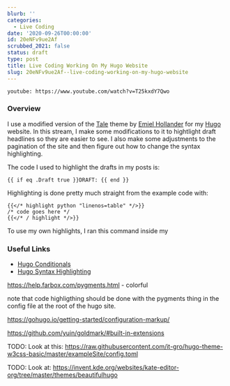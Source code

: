 ```yaml
---
blurb: ''
categories:
  - Live Coding
date: '2020-09-26T00:00:00'
id: 20eNFv9ue2Af
scrubbed_2021: false
status: draft
type: post
title: Live Coding Working On My Hugo Website
slug: 20eNFv9ue2Af--live-coding-working-on-my-hugo-website
---
```


`youtube: https://www.youtube.com/watch?v=T25kxdY7Qwo`

### Overview

I use a modified version of the [Tale](https://themes.gohugo.io/tale-hugo/) theme by [Emiel Hollander](https://www.emielhollander.nl) for my [Hugo](https://gohugo.io) website. In this stream, I make some modifications to it to hightlight draft headlines so they are easier to see. I also make some adjustments to the pagination of the site and then figure out how to change the syntax highlighting. 

The code I used to highlight the drafts in my posts is:

```python{numberLines: true}
{{ if eq .Draft true }}DRAFT: {{ end }}
```	

Highlighting is done pretty much straight from the example code with:

```go{numberLines: true}
{{</* highlight python "linenos=table" */>}}
/* code goes here */
{{</* / highlight */>}}
```


To use my own highlights, I ran this command inside my 






### Useful Links

- [Hugo Conditionals](https://www.mikedane.com/static-site-generators/hugo/conditionals/)
- [Hugo Syntax Highlighting](https://gohugo.io/content-management/syntax-highlighting/)

	






https://help.farbox.com/pygments.html - colorful


note that code highligthing should be done with the pygments thing in the config file at the root of the hugo site. 


https://gohugo.io/getting-started/configuration-markup/


https://github.com/yuin/goldmark/#built-in-extensions

TODO: Look at this: https://raw.githubusercontent.com/it-gro/hugo-theme-w3css-basic/master/exampleSite/config.toml

TODO: Look at: https://invent.kde.org/websites/kate-editor-org/tree/master/themes/beautifulhugo
